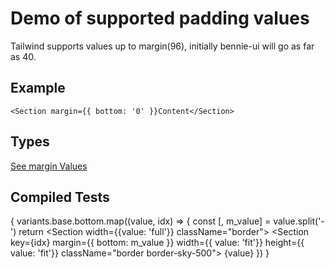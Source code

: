 
# Demo of supported padding values
Tailwind supports values up to margin(96), initially bennie-ui will go as far as 40.

## Example
```
<Section margin={{ bottom: '0' }}Content</Section>
```
## Types
[See margin Values](https://github.com/bolanosdev/bennie-ui/blob/main/libraries/types/spacing/margin.types.ts)

## Compiled Tests
{
  variants.base.bottom.map((value, idx) => {
    const [, m_value] = value.split('-')
    return <Unstyled key={idx}>
      <Section width={{value: 'full'}} className="border">
        <Section key={idx} 
          margin={{ bottom: m_value }} 
          width={{ value: 'fit'}}
          height={{ value: 'fit'}}
          className="border border-sky-500">
            {value}
        </Section>
      </Section>
    </Unstyled>
  })
}


